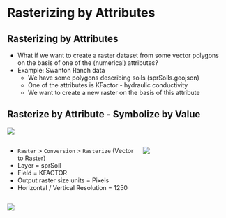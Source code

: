 # Rasterizing by Attributes

## Rasterizing by Attributes

+ What if we want to create a raster dataset from some vector polygons on the basis of one of the (numerical) attributes? 
+ Example: Swanton Ranch data 
    + We have some polygons describing soils (sprSoils.geojson)
    + One of the attributes is KFactor - hydraulic conductivity
    + We want to create a new raster on the basis of this attribute

## Rasterize by Attribute - Symbolize by Value

::: {.r-stack}
::: {.fragment .fade-in-then-out}

![](img/soil_attributes.png)

:::
::: {.fragment .fade-in-then-out}
:::: {.columns}

::: {.column width="60%"}

+ `Raster` > `Conversion` > `Rasterize` (Vector to Raster)
+ Layer = sprSoil
+ Field = KFACTOR
+ Output raster size units = Pixels
+ Horizontal / Vertical Resolution = 1250

:::
::: {.column width="40%"}

![](img/vector_conversion.png)

:::
::::
:::
::: {.fragment .fade-in-then-out}

![](img/rasterized_vector.png)

:::
:::
